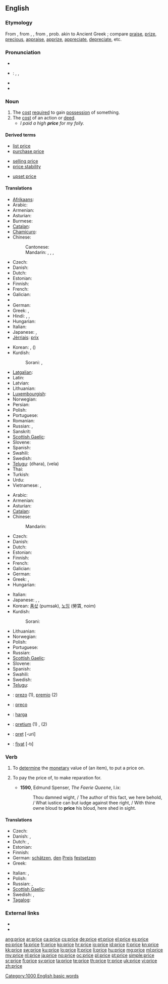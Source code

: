 {{also|Price}}
==English==

===Etymology===
From {{etyl|enm}} {{term|price|lang=enm||price, prize, value, excellence}}, from {{etyl|fro}} {{term|pris}}, {{term|preis}}, from {{etyl|la}} {{term|pretium||worth, price, money spent, wages, reward}}, prob. akin to Ancient Greek {{term|περνάω||I sell|lang=grc}}; compare [[praise]], [[prize]], [[precious]], [[appraise]], [[apprize]], [[appreciate]], [[depreciate]], etc.

===Pronunciation===
* {{rhymes|aɪs}}
* {{italbrac|UK, US}}: {{enPR|prīs}}, {{IPA|/pɹaɪs/}}, {{X-SAMPA|/praIs/}}
* {{audio|en-us-price.ogg|Audio (US)}}
* {{audio|En-uk-price.ogg|Audio (UK)}}

===Noun===
{{en-noun}}

# The [[cost]] [[require]]d to gain [[possession]] of something.
# The [[cost]] of an action or [[deed]].
#* ''I paid a high '''price''' for my folly.''

====Derived terms====
{{rel-top3|Terms derived from ''price'' (noun)}}
* [[list price]]
* [[purchase price]]
{{rel-mid3}}
* [[selling price]]
* [[price stability]]
{{rel-mid3}}
* [[upset price]]
{{rel-bottom}}

====Translations====
{{trans-top|cost required to gain possession of something}}
* [[Afrikaans]]: {{t|af|prys|xs=Afrikaans}}
* Arabic: {{t|ar|ثمن|m|tr=tháman}}
* Armenian: {{t+|hy|գին|tr=gin}}
* Asturian: {{t|ast|preciu|m}}
* Burmese: {{t|my|ဈေး|tr=ze:|sc=Mymr}}
* [[Catalan]]: {{t+|ca|preu|m}}
* [[Chamicuro]]: {{tø|ccc|iso'no}}
* Chinese:
*: Cantonese: {{tø|yue|價格|tr=gaa3 gaak3|sc=Hani|xs=Cantonese}}
*: Mandarin: {{t-|cmn|價格|sc=Hani}}, {{t-|cmn|价格|tr=jiàgé|sc=Hani}}, {{t-|cmn|價錢|sc=Hani}}, {{t-|cmn|价钱|tr=jiàqian|sc=Hani}}
* Czech: {{t+|cs|cena|f}}
* Danish: {{t-|da|pris|c}}
* Dutch: {{t+|nl|prijs|m}}
* Estonian: {{t+|et|hind}}
* Finnish: {{t+|fi|hinta}}
* French: {{t+|fr|prix|m}}
* Galician: {{t|gl|prezo|m}}
* {{trreq|Georgian}}
* German: {{t+|de|Preis|m}}
* Greek: {{t+|el|τιμή|f|tr=timí}}, {{t+|el|αξία|f|tr=aksía}}
* Hindi: {{t|hi|मूल्य|tr=mūly|xs=Hindi}}, {{t|hi|दाम|m|tr=dām|sc=Deva}}, {{t|hi|क़ीमत|f|tr=qīmat|sc=Deva}}
* Hungarian: {{t+|hu|ár}}
* Italian: {{t+|it|prezzo|m}}
* Japanese: {{t+|ja|価格|tr=[[かかく]], kakaku}}, {{t-|ja|値段|tr=[[ねだん]], nedan}}
* [[Jèrriais]]: [[prix#Jèrriais|prix]] {{m}}
{{trans-mid}}
* Korean: {{t+|ko|값|tr=gap|sc=Hang}}, {{t+|ko|가격|tr=gagyeok|sc=Hang}} ({{t|ko|賈格|sc=Hani}})
* Kurdish:
*: Sorani: {{ku-Arab|[[به‌ها]]}}, {{ku-Arab|[[نرخ]]}}
* [[Latgalian]]: {{tø|ltg|cena|f}}
* Latin: {{t-|la|pretium}}
* Latvian: {{t-|lv|cena|f|xs=Latvian}}
* Lithuanian: {{t+|lt|kaina|f|xs=Lithuanian}}
* [[Luxembourgish]]: {{t|lb|Präis|m}}
* Norwegian: {{t+|no|pris}}
* Persian: {{t+|fa|قیمت|tr=qeymat}}
* Polish: {{t+|pl|cena|f}}
* Portuguese: {{t+|pt|preço|m}}
* Romanian: {{t-|ro|preț}}
* Russian: {{t+|ru|цена|f|tr=cená}}, {{t+|ru|стоимость|f|tr=stóimost’}}
* Sanskrit: {{t|sa|मूल्य|tr=mūlya|sc=Deva}}
* [[Scottish Gaelic]]: {{t-|gd|prìs|f|xs=Scottish Gaelic}}
* Slovene: {{t+|sl|cena|f}}
* Spanish: {{t+|es|precio|m}}
* Swahili: {{t+|sw|bei|xs=Swahili}}
* Swedish: {{t+|sv|pris|n}}
* [[Telugu]]: {{t|te|ధర}} (dhara), {{t|te|వెల}} (vela)
* Thai: {{t|th|ราคา|tr=rākhā}}
* Turkish: {{t|tr|fiyat}}
* Urdu: {{t-|ur|قیمت|f|tr=qīmat|xs=Urdu}}
* Vietnamese: {{t|vi|giá|xs=Vietnamese}}, {{t|vi|giá cả|xs=Vietnamese}}
{{trans-bottom}}

{{trans-top|cost of an action or deed}}
* Arabic: {{t|ar|تكليف|m|tr=takliif}}
* Armenian: {{t+|hy|գին|tr=gin}}
* Asturian: {{t|ast|preciu|m}}
* [[Catalan]]: {{t+|ca|preu|m}}
* Chinese:
*: Mandarin: {{t|cmn|千金|tr=qiānjīn|sc=Hani}}
* Czech: {{t+|cs|cena|f}}
* Danish: {{t-|da|pris|c}}
* Dutch: {{t+|nl|prijs|m}}
* Estonian: {{t+|et|hind}}
* Finnish: {{t+|fi|hinta}}
* French: {{t|fr|prix|m}}
* Galician: {{t|gl|prezo|m}}
* German: {{t+|de|Preis|m}}
* Greek: {{t+|el|τίμημα|n|tr=tímima}}, {{t+|el|αντίτιμο|n|tr=andítimo}}
* Hungarian: {{t+|hu|ár}}
{{trans-mid}}
* Italian: {{t+|it|prezzo|m}}
* Japanese: {{t+|ja|費用|tr=[[ひよう]], hiyō}}, {{t|ja|手間賃|tr=[[てまちん]], temachin}}, {{t+|ja|報酬|tr=[[ほうしゅう]], hōshū}}
* Korean: [[품삯]] (pumsak), [[노임]] (勞賃, noim)
* Kurdish:
*: Sorani: {{ku-Arab|[[نرخ]]}}
* Lithuanian: {{t+|lt|kaina|f|xs=Lithuanian}}
* Norwegian: {{t+|no|pris}}
* Polish: {{t+|pl|cena|f}}
* Portuguese: {{t+|pt|preço|m}}
* Russian: {{t+|ru|цена|f|tr=cená}}
* [[Scottish Gaelic]]: {{t-|gd|prìs|f|xs=Scottish Gaelic}}
* Slovene: {{t+|sl|cena|f}}
* Spanish: {{t+|es|precio|m}}
* Swahili: {{t+|sw|bei|xs=Swahili}}
* Swedish: {{t+|sv|pris|n}}
* [[Telugu]]: {{t|te|ఫలితము}}
{{trans-bottom}}

{{checktrans-top}}
* {{ttbc|eo}}: [[prezo]] (1), [[premio]] (2)
* {{ttbc|io}}: [[preco]]
* {{ttbc|id}}: [[harga]]
{{trans-mid}}
* {{ttbc|la}}: [[pretium]] (1) {{n}}, {{t-|la|premium}} {{n}} (2)
* {{ttbc|ro}}: [[preț]] [-uri] {{n}}
* {{ttbc|tr}}: [[fiyat]] [-tı]
{{trans-bottom}}

===Verb===
{{en-verb|pric|ing}}

# To [[determine]] the [[monetary]] value of (an item), to put a price on.
# {{obsolete}} To pay the price of, to make reparation for.
#* '''1590''', Edmund Spenser, ''The Faerie Queene'', I.ix:
#*: Thou damned wight, / The author of this fact, we here behold, / What iustice can but iudge against thee right, / With thine owne bloud to '''price''' his bloud, here shed in sight.

====Translations====
{{trans-top|determine or put a price on something}}
* Czech: {{t-|cs|ocenit}}
* Danish: {{t|da|prissætte}}, {{t|da|vurdere}}
* Dutch: {{t+|nl|schatten}}, {{t+|nl|prijzen}}
* Estonian: {{t|et|hindama}}
* Finnish: {{t+|fi|hinnoitella}}
* German: [[schätzen]], [[den]] [[Preis]] [[festsetzen]]
* Greek: {{t+|el|κοστολογώ}}
{{trans-mid}}
* Italian: {{t+|it|stimare}}, {{t+|it|valutare}}
* Polish: {{t|pl|wycenić}}
* Russian: {{t|ru|оценивать|tr=otsénivat'}} {{impf}}, {{t+|ru|оценить|tr=ocenít'}} {{pf.}}
* [[Scottish Gaelic]]: {{t-|gd|cuir luach air|xs=Scottish Gaelic}}
* Swedish: {{t+|sv|värdera}}, {{t|sv|prissätta}}
* [[Tagalog]]: {{t|tl|presyo|xs=Tagalog}}
{{trans-bottom}}

===External links===
* {{R:Webster 1913}}
* {{R:Century 1911}}

[[Category:1000 English basic words]]

[[ang:price]]
[[ar:price]]
[[ca:price]]
[[cs:price]]
[[de:price]]
[[et:price]]
[[el:price]]
[[es:price]]
[[eo:price]]
[[fa:price]]
[[fr:price]]
[[ko:price]]
[[hr:price]]
[[io:price]]
[[id:price]]
[[it:price]]
[[kn:price]]
[[kk:price]]
[[sw:price]]
[[ku:price]]
[[lo:price]]
[[lt:price]]
[[li:price]]
[[hu:price]]
[[mg:price]]
[[ml:price]]
[[my:price]]
[[nl:price]]
[[ja:price]]
[[no:price]]
[[oc:price]]
[[pl:price]]
[[pt:price]]
[[simple:price]]
[[sr:price]]
[[fi:price]]
[[sv:price]]
[[ta:price]]
[[te:price]]
[[th:price]]
[[tr:price]]
[[uk:price]]
[[vi:price]]
[[zh:price]]